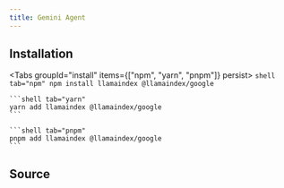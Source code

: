 ```yaml
---
title: Gemini Agent
---
```



## Installation


<Tabs groupId="install" items={["npm", "yarn", "pnpm"]} persist>
	```shell tab="npm"
	npm install llamaindex @llamaindex/google
	```

	```shell tab="yarn"
	yarn add llamaindex @llamaindex/google
	```

	```shell tab="pnpm"
	pnpm add llamaindex @llamaindex/google
	```
</Tabs>

## Source 

<DynamicCodeBlock lang="ts" code={CodeSourceGemini} />
